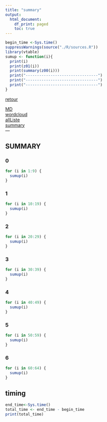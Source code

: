 ```yaml
---
title: "summary"
output:
  html_document:
    df_print: paged
    toc: true
---
```


```r
begin_time <-Sys.time()
suppressWarnings(source("./R/sources.R"))
library(vtable)
sumup <- function(i){
  print(i)
  print(z01(i))
  print(summary(z00(i)))
  print("--------------------------------")
  print("--------------------------------")
  print("--------------------------------")
}
```


[retour](./../index.html)  

<!-- -->
[MD](./allListe.Rmd)  
[wordcloud](./wordcloud.html)  
[allListe](./allListe.html)  
[summary](./summary.html)  
---

## SUMMARY

### 0
```r
for (i in 1:9) {
  sumup(i)
}
```

### 1
```r
for (i in 10:19) {
  sumup(i)
}
```

### 2
```r
for (i in 20:29) {
  sumup(i)
}
```

### 3
```r
for (i in 30:39) {
  sumup(i)
}
```

### 4
```r
for (i in 40:49) {
  sumup(i)
}
```

### 5
```r
for (i in 50:59) {
  sumup(i)
}
```

### 6
```r
for (i in 60:64) {
  sumup(i)
}
```



## timing 
```r
end_time<-Sys.time()
total_time <- end_time - begin_time
print(total_time)
```
